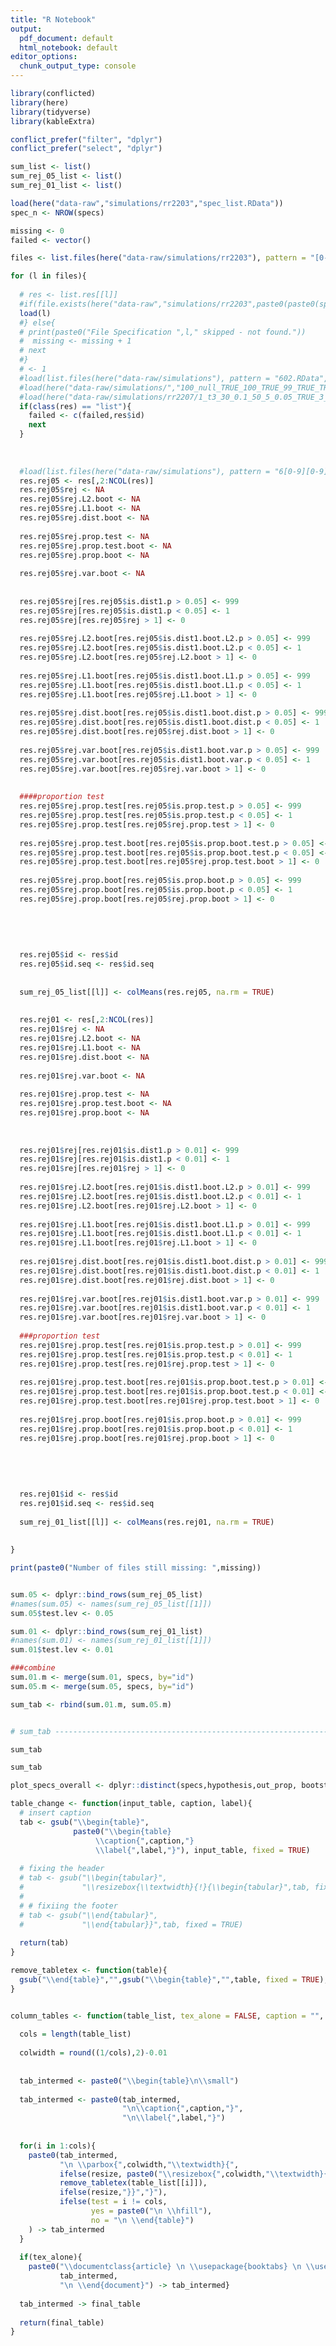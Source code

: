 ```yaml
---
title: "R Notebook"
output:
  pdf_document: default
  html_notebook: default
editor_options:
  chunk_output_type: console
---
```



```r
library(conflicted)
library(here)
library(tidyverse)
library(kableExtra)

conflict_prefer("filter", "dplyr")
conflict_prefer("select", "dplyr")
```


```r

sum_list <- list()
sum_rej_05_list <- list()
sum_rej_01_list <- list()

load(here("data-raw","simulations/rr2203","spec_list.RData"))
spec_n <- NROW(specs)

missing <- 0
failed <- vector()

files <- list.files(here("data-raw/simulations/rr2203"), pattern = "[0-9]+.RData", full.names = TRUE, recursive = FALSE)

for (l in files){
  
  # res <- list.res[[l]]
  #if(file.exists(here("data-raw","simulations/rr2203",paste0(paste0(specs[l,],collapse = "_"),".RData")))){
  load(l)
  #} else{
  # print(paste0("File Specification ",l," skipped - not found."))
  #  missing <- missing + 1
  # next
  #}
  # <- 1
  #load(list.files(here("data-raw/simulations"), pattern = "602.RData", full.names = TRUE))
  #load(here("data-raw/simulations/","100_null_TRUE_100_TRUE_99_TRUE_TRUE_norm_NA_NA_5_0.05_1_0.5_601_601.RData"))
  #load(here("data-raw/simulations/rr2207/1_t3_30_0.1_50_5_0.05_TRUE_3_20_1_TRUE_TRUE_alternative_4_1_0.5_TRUE_TRUE_1772_1.RData"))
  if(class(res) == "list"){
    failed <- c(failed,res$id)
    next
  }
  
  
  
  #load(list.files(here("data-raw/simulations"), pattern = "6[0-9][0-9].RData", full.names = TRUE))
  res.rej05 <- res[,2:NCOL(res)]
  res.rej05$rej <- NA
  res.rej05$rej.L2.boot <- NA
  res.rej05$rej.L1.boot <- NA
  res.rej05$rej.dist.boot <- NA
  
  res.rej05$rej.prop.test <- NA
  res.rej05$rej.prop.test.boot <- NA
  res.rej05$rej.prop.boot <- NA
  
  res.rej05$rej.var.boot <- NA
  
  
  res.rej05$rej[res.rej05$is.dist1.p > 0.05] <- 999
  res.rej05$rej[res.rej05$is.dist1.p < 0.05] <- 1
  res.rej05$rej[res.rej05$rej > 1] <- 0
  
  res.rej05$rej.L2.boot[res.rej05$is.dist1.boot.L2.p > 0.05] <- 999
  res.rej05$rej.L2.boot[res.rej05$is.dist1.boot.L2.p < 0.05] <- 1
  res.rej05$rej.L2.boot[res.rej05$rej.L2.boot > 1] <- 0
  
  res.rej05$rej.L1.boot[res.rej05$is.dist1.boot.L1.p > 0.05] <- 999
  res.rej05$rej.L1.boot[res.rej05$is.dist1.boot.L1.p < 0.05] <- 1
  res.rej05$rej.L1.boot[res.rej05$rej.L1.boot > 1] <- 0
  
  res.rej05$rej.dist.boot[res.rej05$is.dist1.boot.dist.p > 0.05] <- 999
  res.rej05$rej.dist.boot[res.rej05$is.dist1.boot.dist.p < 0.05] <- 1
  res.rej05$rej.dist.boot[res.rej05$rej.dist.boot > 1] <- 0
  
  res.rej05$rej.var.boot[res.rej05$is.dist1.boot.var.p > 0.05] <- 999
  res.rej05$rej.var.boot[res.rej05$is.dist1.boot.var.p < 0.05] <- 1
  res.rej05$rej.var.boot[res.rej05$rej.var.boot > 1] <- 0
  
  
  ####proportion test
  res.rej05$rej.prop.test[res.rej05$is.prop.test.p > 0.05] <- 999
  res.rej05$rej.prop.test[res.rej05$is.prop.test.p < 0.05] <- 1
  res.rej05$rej.prop.test[res.rej05$rej.prop.test > 1] <- 0
  
  res.rej05$rej.prop.test.boot[res.rej05$is.prop.boot.test.p > 0.05] <- 999
  res.rej05$rej.prop.test.boot[res.rej05$is.prop.boot.test.p < 0.05] <- 1
  res.rej05$rej.prop.test.boot[res.rej05$rej.prop.test.boot > 1] <- 0
  
  res.rej05$rej.prop.boot[res.rej05$is.prop.boot.p > 0.05] <- 999
  res.rej05$rej.prop.boot[res.rej05$is.prop.boot.p < 0.05] <- 1
  res.rej05$rej.prop.boot[res.rej05$rej.prop.boot > 1] <- 0
  
  
  
  
  
  res.rej05$id <- res$id
  res.rej05$id.seq <- res$id.seq
  
  
  sum_rej_05_list[[l]] <- colMeans(res.rej05, na.rm = TRUE)
  
  
  res.rej01 <- res[,2:NCOL(res)]
  res.rej01$rej <- NA
  res.rej01$rej.L2.boot <- NA
  res.rej01$rej.L1.boot <- NA
  res.rej01$rej.dist.boot <- NA
  
  res.rej01$rej.var.boot <- NA
  
  res.rej01$rej.prop.test <- NA
  res.rej01$rej.prop.test.boot <- NA
  res.rej01$rej.prop.boot <- NA
  
  
  
  res.rej01$rej[res.rej01$is.dist1.p > 0.01] <- 999
  res.rej01$rej[res.rej01$is.dist1.p < 0.01] <- 1
  res.rej01$rej[res.rej01$rej > 1] <- 0
  
  res.rej01$rej.L2.boot[res.rej01$is.dist1.boot.L2.p > 0.01] <- 999
  res.rej01$rej.L2.boot[res.rej01$is.dist1.boot.L2.p < 0.01] <- 1
  res.rej01$rej.L2.boot[res.rej01$rej.L2.boot > 1] <- 0
  
  res.rej01$rej.L1.boot[res.rej01$is.dist1.boot.L1.p > 0.01] <- 999
  res.rej01$rej.L1.boot[res.rej01$is.dist1.boot.L1.p < 0.01] <- 1
  res.rej01$rej.L1.boot[res.rej01$rej.L1.boot > 1] <- 0
  
  res.rej01$rej.dist.boot[res.rej01$is.dist1.boot.dist.p > 0.01] <- 999
  res.rej01$rej.dist.boot[res.rej01$is.dist1.boot.dist.p < 0.01] <- 1
  res.rej01$rej.dist.boot[res.rej01$rej.dist.boot > 1] <- 0
  
  res.rej01$rej.var.boot[res.rej01$is.dist1.boot.var.p > 0.01] <- 999
  res.rej01$rej.var.boot[res.rej01$is.dist1.boot.var.p < 0.01] <- 1
  res.rej01$rej.var.boot[res.rej01$rej.var.boot > 1] <- 0
  
  ###proportion test
  res.rej01$rej.prop.test[res.rej01$is.prop.test.p > 0.01] <- 999
  res.rej01$rej.prop.test[res.rej01$is.prop.test.p < 0.01] <- 1
  res.rej01$rej.prop.test[res.rej01$rej.prop.test > 1] <- 0
  
  res.rej01$rej.prop.test.boot[res.rej01$is.prop.boot.test.p > 0.01] <- 999
  res.rej01$rej.prop.test.boot[res.rej01$is.prop.boot.test.p < 0.01] <- 1
  res.rej01$rej.prop.test.boot[res.rej01$rej.prop.test.boot > 1] <- 0
  
  res.rej01$rej.prop.boot[res.rej01$is.prop.boot.p > 0.01] <- 999
  res.rej01$rej.prop.boot[res.rej01$is.prop.boot.p < 0.01] <- 1
  res.rej01$rej.prop.boot[res.rej01$rej.prop.boot > 1] <- 0
  
  
  
  
  
  res.rej01$id <- res$id
  res.rej01$id.seq <- res$id.seq
  
  sum_rej_01_list[[l]] <- colMeans(res.rej01, na.rm = TRUE)
  
  
}

print(paste0("Number of files still missing: ",missing))


sum.05 <- dplyr::bind_rows(sum_rej_05_list)
#names(sum.05) <- names(sum_rej_05_list[[1]])
sum.05$test.lev <- 0.05

sum.01 <- dplyr::bind_rows(sum_rej_01_list)
#names(sum.01) <- names(sum_rej_01_list[[1]])
sum.01$test.lev <- 0.01

###combine
sum.01.m <- merge(sum.01, specs, by="id")
sum.05.m <- merge(sum.05, specs, by="id")

sum_tab <- rbind(sum.01.m, sum.05.m)


# sum_tab -----------------------------------------------------------------

sum_tab
```


```r
sum_tab
```


```r
plot_specs_overall <- dplyr::distinct(specs,hypothesis,out_prop, bootstrap, dist, ar, p_alpha, nreg, lambda, bad_leverage)
```


```r
table_change <- function(input_table, caption, label){
  # insert caption
  tab <- gsub("\\begin{table}",
              paste0("\\begin{table}
                   \\caption{",caption,"}
                   \\label{",label,"}"), input_table, fixed = TRUE)
  
  # fixing the header
  # tab <- gsub("\\begin{tabular}",
  #             "\\resizebox{\\textwidth}{!}{\\begin{tabular}",tab, fixed = TRUE)
  # 
  # # fixiing the footer
  # tab <- gsub("\\end{tabular}",
  #             "\\end{tabular}}",tab, fixed = TRUE)
  
  return(tab)
}
```


```r
remove_tabletex <- function(table){
  gsub("\\end{table}","",gsub("\\begin{table}","",table, fixed = TRUE), fixed = TRUE)
}


column_tables <- function(table_list, tex_alone = FALSE, caption = "", label = "", resize = FALSE){
  
  cols = length(table_list)
  
  colwidth = round((1/cols),2)-0.01
  
  
  tab_intermed <- paste0("\\begin{table}\n\\small")
  
  tab_intermed <- paste0(tab_intermed, 
                         "\n\\caption{",caption,"}", 
                         "\n\\label{",label,"}")
  
  
  for(i in 1:cols){
    paste0(tab_intermed,
           "\n \\parbox{",colwidth,"\\textwidth}{",
           ifelse(resize, paste0("\\resizebox{",colwidth,"\\textwidth}{!}{"),""),
           remove_tabletex(table_list[[i]]), 
           ifelse(resize,"}}","}"), 
           ifelse(test = i != cols, 
                  yes = paste0("\n \\hfill"),
                  no = "\n \\end{table}")
    ) -> tab_intermed
  }
  
  if(tex_alone){
    paste0("\\documentclass{article} \n \\usepackage{booktabs} \n \\usepackage{graphicx} \n\\begin{document}\n",
           tab_intermed,
           "\n \\end{document}") -> tab_intermed}
  
  tab_intermed -> final_table
  
  return(final_table)
}
```







\documentclass{article}
\usepackage{booktabs}
\usepackage{graphicx}

\begin{document}


\include{table_null}

\include{table_alternative}

\include{table_boot_null}

\include{table_boot_alternative}

\end{document}













# No Bootstrap



<!-- ### Sample Size against number of observations for different levels -->

<!-- This is 3.1a and  -->

<!-- ```{r} -->
<!-- sum_tab %>%  -->
<!--   filter(bootstrap == FALSE, hypothesis == "alternative") %>%  -->

<!--   filter(nreg == 1 & p_alpha %in% c(0.01,0.05)) %>%  -->

<!--   select(sample, rej, p_alpha, nreg, test.lev, ar, lambda) %>%  -->
<!--   arrange(p_alpha, sample) %>%  -->
<!--   pivot_wider(id_cols = c(sample, nreg, test.lev, ar, p_alpha), -->
<!--               names_from = c(lambda), values_from = rej) %>%  -->
<!--   arrange(test.lev, ar, sample) %>%  -->

<!--   select(-test.lev) %>%  -->
<!--   kable(format = "latex", -->
<!--         digits = 3, -->
<!--         col.names = c("n", "# Regressors", "0.01", "0.05"),  -->
<!--         booktabs = TRUE) %>%  -->
<!--   kable_styling(full_width = FALSE) %>%  -->
<!--   kable_paper() %>%  -->
<!--   #pack_rows("Normal Distribution",1, 10) %>% -->
<!--   #pack_rows("$t_3$ Distribution", 11, 20) %>%  -->

<!--   add_header_above(c(" " = 2, "$\\\\gamma_c$" = 2),escape = FALSE) %>%  -->
<!--   #add_header_above(c(" " = 2, "Normal Distr." = 2), escape = FALSE) %>%  -->

<!--   pack_rows("Level 0.01",1, 5) %>% -->
<!--   pack_rows("Level 0.05", 6, 10) -> tab1 -->

<!-- ``` -->

<!-- ### Sample Size against number of observations for different number of coefficients -->

<!-- ```{r} -->
<!-- sum_tab %>%  -->
<!--   filter(hypothesis == "null" & bootstrap == FALSE & dist == "norm") %>%  -->

<!--   filter(test.lev == 0.05 & nreg %in% c(1,5,10) & ar == 0 & p_alpha == 0.05) %>%  -->

<!--   select(sample, rej, p_alpha, test.lev, nreg) %>%  -->
<!--   arrange(p_alpha) %>%  -->
<!--   pivot_wider(id_cols = c(sample, test.lev, p_alpha), -->
<!--               names_from = c(nreg), values_from = rej) %>%  -->

<!--   kable(format = "latex",  -->
<!--         digits = 3, -->
<!--         col.names = c("n", "Level","$\\gamma_c$", "1","5","10"),  -->
<!--         booktabs = TRUE, escape = FALSE) %>%  -->
<!--   kable_styling(full_width = FALSE) %>%  -->
<!--   kable_paper() %>%  -->

<!--   add_header_above(c(" " = 3, "# Regressors" = 3)) -> tab2 -->
<!-- ``` -->


<!-- ### Autoregressive Behaviour -->

<!-- ```{r} -->
<!-- sum_tab %>%  -->
<!--   filter(hypothesis == "null" & bootstrap == FALSE & dist == "norm") %>%  -->

<!--   filter(test.lev == 0.05 & nreg==5 & ar %in% c(0,1,0.5)& p_alpha == 0.05) %>%  -->

<!--   select(sample, rej, p_alpha, ar, test.lev, nreg) %>%  -->
<!--   arrange(ar) %>%  -->
<!--   pivot_wider(id_cols = c(sample, test.lev, p_alpha, nreg), -->
<!--               names_from = c(ar), values_from = rej) %>%  -->

<!--   kable(format = "latex", booktabs = TRUE, -->
<!--         digits = 3, -->
<!--         col.names = c("n", "Level","$\\gamma_c$", -->
<!--                       "\\# Regressors", "0","0.5","1"),  escape = FALSE) %>%  -->
<!--   kable_styling(full_width = FALSE) %>%  -->
<!--   kable_paper() %>%  -->

<!--   add_header_above(c(" " = 4, "$\\\\rho$" = 3), escape = FALSE)  -> tab3  -->

<!-- # pack_rows("Normal Distribution",1, 5) %>% -->
<!-- # pack_rows("$t_3$ Distribution", 6, 10, escape = FALSE)  -> tab3  -->
<!-- ``` -->


<!-- ### Save First Tables for Null no BS -->

<!-- ```{r} -->

<!-- column_tables(list(tab1),  -->
<!--               caption = paste0("Simulation performance of the asymptotic test under the null of no distortion. Data for a Normal Distribution identical to Figure \\ref{fig_out_sim_null} left panel."),  -->
<!--               label = "fig_out_sim_null_tableft") %>%  -->
<!--   paste(.,  -->

<!--         column_tables(list(tab2),  -->
<!--                       caption = paste0("Simulation performance of the asymptotic test under the null of no distortion. Data for a Normal Distribution identical to Figure \\ref{fig_out_sim_null} middle panel."),  -->
<!--                       label = "fig_out_sim_null_tabmid"), sep = "\n") %>%  -->

<!--   paste(.,  -->
<!--         column_tables(list(tab3),  -->
<!--                       caption = paste0("Simulation performance of the asymptotic test under the null of no distortion. Data for a Normal Distribution identical to Figure \\ref{fig_out_sim_null} right panel."),  -->
<!--                       label = "fig_out_sim_null_tabright"), sep = "\n") %>%  -->

<!--   cat(file = here("data-raw/text/v8/rr2203/","table_null.tex")) -->
<!-- ``` -->


## Bad Leverage

```r
plot_specs_overall %>% 
  filter(bootstrap==FALSE & hypothesis=="alternative") %>% 
  distinct(out_prop, p_alpha, ar,nreg) -> plot_specs

table_list_alt <- ""

plot_specs %>% 
  mutate(text = "Simulation performance under the alternative for varying sample sizes and outlier magnitudes for a Normal Distribution when the dependent variable is a  ", 
         text = paste0(text, case_when(ar == 0 ~"cross-sectional process", 
                                       ar == 0.5 ~"stationary autoregressive process with coefficient of 0.5 on the autoregressive term", 
                                       ar == 1 ~"unit-root process"))) %>% 
  
  mutate(text = paste0(text, " and ", 
                       case_when(out_prop == 0.05 ~ "5\\% of the sample is outlier-contaminated.", 
                                 out_prop == 0.10 ~ "10\\% of the sample is outlier-contaminated.", 
                                 out_prop == 0.15 ~ "15\\% of the sample is outlier-contaminated."))) %>% 
  
  mutate(text = paste0(text, " Estimation was carried out with ",
                       nreg, " regressor",ifelse(nreg>1,"s",""),".")) %>% 
  
  pull(text) -> alt_caption_list


alt_label_list <- paste0("simluation_alternative_table_",1:nrow(plot_specs))
```


```r
table_list_alt <- ""
for(i in 1:nrow(plot_specs) ){
  
  print(paste("AR:",plot_specs[i,"ar"], 
              "NREG:", plot_specs[i,"nreg"], 
              "Outl. Prop:", plot_specs[i,"out_prop"], sep = " "))
  
  sum_tab %>% 
    filter(hypothesis == "alternative" & bootstrap == FALSE & dist == "norm") %>% 
    filter(test.lev == 0.01 & p_alpha == 0.05) %>% 
    filter(out_prop == plot_specs[i,"out_prop"] & 
             nreg == plot_specs[i,"nreg"] & 
             ar == plot_specs[i,"ar"]) -> datalt
  
  datalt %>% 
    select(sample, ar, rej, out_prop, test.lev, p_alpha, nreg, lambda) %>% 
    pivot_wider(id_cols = c(sample, ar, out_prop, test.lev, p_alpha, nreg),
                names_from = c(lambda), values_from = c(rej)) -> df_to_table
  
  df_to_table %>% 
    kable(format = "latex", 
          booktabs = TRUE,
          escape = FALSE,
          digits = 3,
          col.names = c("n","$\\rho$", "Outl. Prop.", "Level",
                        "$\\gamma_c$","\\# Regressors", "2","3","4","6")) %>% 
    kable_styling(full_width = FALSE) %>% 
    kable_paper() %>%  
    
    add_header_above(header = c(" " = 6, 
                                "Rejection Frequency for $\\\\lambda$" = 4), 
                     escape = FALSE) -> tab_intermed
  
  
  column_tables(list(tab_intermed), 
                caption = alt_caption_list[i], 
                label = alt_label_list[i], resize = TRUE) %>% 
    
    paste0(table_list_alt, ., sep = "\n") -> table_list_alt
  
}
```


```r
#  paste0("\\documentclass{article} \n \\usepackage{booktabs} \n \\usepackage{graphicx} \n\\begin{document}\n",
#            table_list_alt,
#            "\n \\end{document}") %>% 
# cat(file = here("data-raw/text/v8/rr2203/table_alternative.tex"))


cat(table_list_alt,file = here("data-raw/text/v8/rr2203/table_asym_badleverage.tex"))
```



# Bootstrap

test.lev==0.05 & p_alpha==0.05 & nreg==5 & ar==0 & dist == "norm" &
clean.sample == TRUE & boot.pval.scale == 1

## Null

### Non parametric

```r
datnull <- sum_tab[sum_tab$bootstrap==TRUE&sum_tab$hypothesis=="null",]
datnull <- datnull[datnull$test.lev==0.05,]


datnull %>% 
  filter(!parametric) %>% 
  select(dist, sample, clean.sample, nreg, ar, test.lev, p_alpha, parametric,
         rej, rej.L1.boot, rej.L2.boot, rej.var.boot) %>% 
  # make sure that lognormal comes last
  mutate(dist = factor(dist, levels = c("norm", "t3", "lognorm"))) %>% 
  arrange(dist, ar, sample) %>% 
  mutate(clean.sample = ifelse(clean.sample, "Cleaned","Raw"),
         parametric = ifelse(parametric, "Parametric","Non-Parametric")) %>% 
  
  pivot_wider(id_cols = c(dist, sample, nreg, ar, test.lev, p_alpha, parametric),
              names_from = c(clean.sample),
              values_from = c(rej, rej.L1.boot, rej.L2.boot, rej.var.boot)) %>% 
  
  # copy the value for rej for lognormal because we never ran a clean run
  mutate(rej_Cleaned = ifelse(is.na(rej_Cleaned) & !is.na(rej_Raw), 
                              rej_Raw, 
                              rej_Cleaned)) %>% 
  
  select(dist:parametric, 
         # asym
         rej_Cleaned, 
         # raw
         rej.L1.boot_Raw, 
         rej.L2.boot_Raw, 
         rej.var.boot_Raw, 
         # cleaned
         rej.L1.boot_Cleaned, 
         rej.L2.boot_Cleaned,
         rej.var.boot_Cleaned) %>% 
  mutate(across( c(contains("rej")) , ~format(round(.,3),nsmall = 3))) %>% 
  
  select(-dist) %>% 
  kable(
    format = "latex", booktabs = TRUE, 
    col.names = c("n","\\# Regressors", "$\\rho$", "Level","$\\gamma_c$","Parametric", " ",
                  rep(c("$L_1$","$L_2$", "Variance"),2)), 
    escape = FALSE
  ) %>% 
  kable_paper() %>% 
  add_header_above(c(" " = 6, "Asymp." = 1,  "Raw" = 3, "Clean" = 3)) %>% 
  add_header_above(c(" " = 6, "Rejection Frequency" = 7)) %>% 
  
  
  pack_rows("Normal Distribution",1, 8) %>%
  pack_rows("$t_3$ Distribution", 9, 16, escape = FALSE) %>% 
  pack_rows("Log-normal Distribution",17, 17) -> tab_boot_null_nonparam
```



```r
column_tables(list(tab_boot_null_nonparam), 
              caption = "Simulation performance of the bootstrap tests under the null of no distortion when the reference distribution does and does not match the error distribution in the DGP using non-parametric bootstrapping. \\vspace{0.1cm}", 
              label = "fig_boot_sim_null_table_nonparam", resize = TRUE) -> tab_boot_null_nonparam


cat(tab_boot_null_nonparam, file = here("data-raw/text/v8/rr2203/table_boot_null_nonparam.tex"))
```

### parametric

```r
datnull <- sum_tab[sum_tab$bootstrap==TRUE&sum_tab$hypothesis=="null",]
datnull <- datnull[datnull$test.lev==0.05,]


datnull %>% 
  filter(parametric) %>% 
  select(dist, sample, clean.sample, nreg, ar, test.lev, p_alpha, parametric,
         rej, rej.L1.boot, rej.L2.boot, rej.var.boot) %>% 
  # make sure that lognormal comes last
  mutate(dist = factor(dist, levels = c("norm", "t3", "lognorm"))) %>% 
  arrange(dist, ar, sample) %>% 
  mutate(clean.sample = ifelse(clean.sample, "Cleaned","Raw"),
         parametric = ifelse(parametric, "Parametric","Non-Parametric")) %>% 
  
  pivot_wider(id_cols = c(dist, sample, nreg, ar, test.lev, p_alpha, parametric),
              names_from = c(clean.sample),
              values_from = c(rej, rej.L1.boot, rej.L2.boot, rej.var.boot)) %>% 
  
  # copy the value for rej for lognormal because we never ran a clean run
  # mutate(rej_Cleaned = ifelse(is.na(rej_Cleaned) & !is.na(rej_Raw), 
  #                             rej_Raw, 
  #                             rej_Cleaned)) %>% 

  select(dist:parametric, 
         # asym
         rej_Cleaned, 
         # raw
         # rej.L1.boot_Raw, 
         # rej.L2.boot_Raw, 
         # rej.var.boot_Raw, 
         # cleaned
         rej.L1.boot_Cleaned, 
         rej.L2.boot_Cleaned,
         rej.var.boot_Cleaned) %>% 
  mutate(across( c(contains("rej")) , ~format(round(.,3),nsmall = 3))) %>% 
  
  select(-dist) %>% 
  kable(
    #format = "latex", booktabs = TRUE, 
    col.names = c("n","\\# Regressors", "$\\rho$", "Level","$\\gamma_c$","Parametric", " ",
                  rep(c("$L_1$","$L_2$", "Variance"),1)), 
    escape = FALSE
  ) %>% 
  kable_paper() %>% 
  add_header_above(c(" " = 6, "Asymp." = 1, "Clean" = 3)) %>% 
  add_header_above(c(" " = 6, "Rejection Frequency" = 4)) %>% 
  
  
  pack_rows("Normal Distribution",1, 8) %>%
  pack_rows("$t_3$ Distribution", 9, 16, escape = FALSE) -> tab_boot_null_param
```



```r
column_tables(list(tab_boot_null_param), 
              caption = "Simulation performance of the bootstrap tests under the null of no distortion when the reference distribution does and does not match the error distribution in the DGP using non-parametric bootstrapping. \\vspace{0.1cm}", 
              label = "fig_boot_sim_null_table_nonparam", resize = TRUE) -> tab_boot_null_param


cat(tab_boot_null_param, file = here("data-raw/text/v8/rr2203/table_boot_null_param.tex"))
```


## Alternative


```r
table_list_boot_alt <- ""
for(i in c(2,3, 4, 6)){
  
  sum_tab %>% 
    filter(bootstrap==TRUE, 
           hypothesis=="alternative",
           lambda == i) %>% 
    select(dist, lambda, sample, clean.sample, nreg, ar,
           test.lev, p_alpha, boot.pval.scale, rej, 
           rej.L1.boot, rej.L2.boot) %>% 
    arrange(dist, test.lev, sample) %>% 
    
    mutate(clean.sample = ifelse(clean.sample, "Cleaned","Raw")) %>% 
    
    pivot_wider(id_cols = c(dist, lambda, sample, nreg, ar, test.lev, p_alpha),
                names_from = c(clean.sample, boot.pval.scale),
                values_from = c(rej, rej.L1.boot, rej.L2.boot)) %>% 
    
    mutate(across( c(contains("rej")) , ~format(round(.,3),nsmall = 3))) %>% 
    
    select(dist:p_alpha, 
           # asym
           rej_Cleaned_1, 
           # raw
           rej.L1.boot_Raw_1, 
           rej.L2.boot_Raw_1, 
           # cleaned
           rej.L1.boot_Cleaned_1, 
           rej.L2.boot_Cleaned_1, 
           # cleaned scaled
           rej.L1.boot_Cleaned_5, 
           rej.L2.boot_Cleaned_5) %>% 
    
    select(-dist) %>% 
    kable(
      format = "latex", booktabs = TRUE, 
      col.names = c("$\\lambda$", "n","\\# Regressors", "$\\rho$", "Level","$\\gamma_c$"," ",
                    rep(c("$L_1$","$L_2$"),3)), 
      escape = FALSE
    ) %>% 
    kable_paper() %>% 
    add_header_above(c(" " = 6, "Asymp." = 1, "Raw" = 2, "Clean" = 2, "Clean Scaled" = 2)) %>% 
    add_header_above(c(" " = 6, "Rejection Frequency" = 7)) %>% 
    
    pack_rows("Normal Distribution",1, 8) %>%
    pack_rows("$t_3$ Distribution", 9, 16, escape = FALSE) -> tab_boot_alt_intermed
  
  
  column_tables(list(tab_boot_alt_intermed), 
                caption = paste("Simulation performance under the alternative for varying sample sizes when using the bootstrap implementations of our test (for outlier magnitude of ",i,"SD of the error term)."), 
                label = paste0("fig_out_sim_alt_boot_table",i), resize = TRUE) %>% 
    
    paste0(table_list_boot_alt, ., sep = "\n") -> table_list_boot_alt
  
}
```

```r
cat(table_list_boot_alt, file = here("data-raw/text/v8/rr2203/table_boot_alternative.tex"))
```

